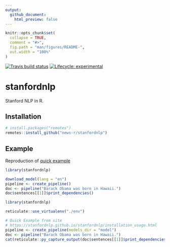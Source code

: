 ```yaml
---
output: 
  github_document:
    html_preview: false
---
```


<!-- README.md is generated from README.Rmd. Please edit that file -->

```r
knitr::opts_chunk$set(
  collapse = TRUE,
  comment = "#>",
  fig.path = "man/figures/README-",
  out.width = "100%"
)
```
<!-- badges: start -->
[![Travis build status](https://travis-ci.org/news-r/stanfordnlp.svg?branch=master)](https://travis-ci.org/news-r/stanfordnlp)
[![Lifecycle: experimental](https://img.shields.io/badge/lifecycle-experimental-orange.svg)](https://www.tidyverse.org/lifecycle/#experimental)
<!-- badges: end -->

# stanfordnlp

Stanford NLP in R.

## Installation

``` r
# install.packages("remotes")
remotes::install_github("news-r/stanfordnlp")
```

## Example

Reproduction of [quick example](https://stanfordnlp.github.io/stanfordnlp/installation_usage.html)

```r
library(stanfordnlp)

download_model(lang = "en")
pipeline <- create_pipeline()
doc <- pipeline("Barack Obama was born in Hawaii.")
doc$sentences[[1]]$print_dependencies()
```

```r
library(stanfordnlp)

reticulate::use_virtualenv("./env")

# Quick Example from site
# https://stanfordnlp.github.io/stanfordnlp/installation_usage.html
pipeline <- create_pipeline(models_dir = "model")
doc <- pipeline("Barack Obama was born in Hawaii.")
cat(reticulate::py_capture_output(doc$sentences[[1]]$print_dependencies()))
```
